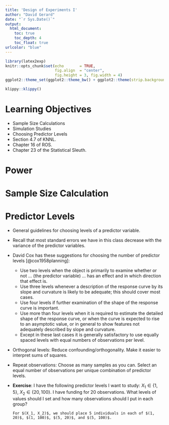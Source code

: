 ```yaml
---
title: 'Design of Experiments I'
author: "David Gerard"
date: "`r Sys.Date()`"
output:  
  html_document:
    toc: true
    toc_depth: 4
    toc_float: true
urlcolor: "blue"
---
```


```r
library(latex2exp)
knitr::opts_chunk$set(echo       = TRUE, 
                      fig.align  = "center",
                      fig.height = 3, fig.width = 4)
ggplot2::theme_set(ggplot2::theme_bw() + ggplot2::theme(strip.background = ggplot2::element_rect(fill = "white")))
```

```r
klippy::klippy()
```

# Learning Objectives

- Sample Size Calculations
- Simulation Studies
- Choosing Predictor Levels
- Section 4.7 of KNNL. 
- Chapter 16 of ROS.
- Chapter 23 of the Statistical Sleuth.

# Power

# Sample Size Calculation

# Predictor Levels

- General guidelines for choosing levels of a predictor variable.

- Recall that most standard errors we have in this class decrease with the variance of the predictor variables.

- David Cox has these suggestions for choosing the number of predictor levels [@cox1958planning]:
    - Use two levels when the object is primarily to examine whether or not ... (the predictor variable) ... has an effect and in which direction that effect is. 
    - Use three levels whenever a description of the response curve by its slope and curvature is likely to be adequate; this should cover most cases. 
    - Use four levels if further examination of the shape of the response curve is important. 
    - Use more than four levels when it is required to estimate the detailed shape of the response curve, or when the curve is expected to rise to an asymptotic value, or in general to show features not adequately described by slope and curvature. 
    - Except in these last cases it is generally satisfactory to use equally spaced levels with equal numbers of  observations per level.

- Orthogonal levels: Reduce confounding/orthogonality. Make it easier to interpret sums of squares.

- Repeat observations: Choose as many samples as you can. Select an equal number of observations per unique combination of predictor levels.

- **Exercise**: I have the following predictor levels I want to study: $X_1 \in \{1, 5\}$, $X_2 \in \{20, 100\}$. I have funding for 20 observations. What levels of values should I set and how many observations should I put in each group?

    ```block
    For $(X_1, X_2)$, we should place 5 individuals in each of $(1, 20)$, $(1, 100)$, $(5, 20)$, and $(5, 100)$.
    ```


